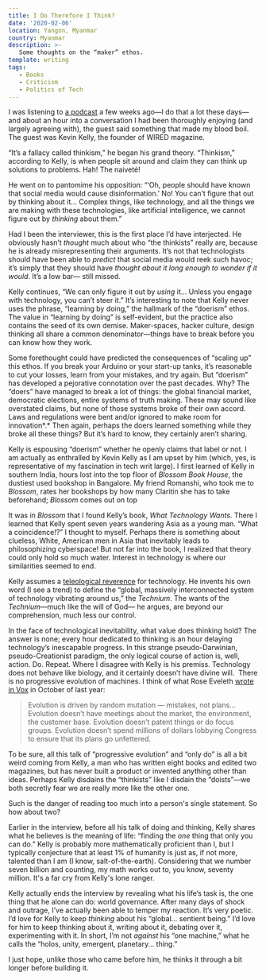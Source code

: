 ```yaml
---
title: I Do Therefore I Think?
date: '2020-02-06'
location: Yangon, Myanmar
country: Myanmar
description: >-
   Some thoughts on the “maker” ethos.
template: writing
tags:
   - Books
   - Criticism
   - Politics of Tech
---
```


I was listening to
[a podcast](https://longform.org/posts/longform-podcast-376-kevin-kelly) a few
weeks ago—I do that a lot these days—and about an hour into a conversation I had
been thoroughly enjoying (and largely agreeing with), the guest said something
that made my blood boil. The guest was Kevin Kelly, the founder of WIRED
magazine.

“It’s a fallacy called thinkism,” he began his grand theory. “Thinkism,”
according to Kelly, is when people sit around and claim they can think up
solutions to problems. Hah! The naiveté!

He went on to pantomime his opposition: “‘Oh, people should have known that
social media would cause disinformation.’ No! You can’t figure that out by
thinking about it… Complex things, like technology, and all the things we are
making with these technologies, like artificial intelligence, we cannot figure
out by _thinking_ about them.”

Had I been the interviewer, this is the first place I’d have interjected. He
obviously hasn’t _thought_ much about who “the thinkists” really are, because he
is already misrepresenting their arguments. It’s not that technologists should
have been able to _predict_ that social media would reek such havoc; it’s simply
that they should have _thought about it long enough to wonder if it would_. It’s
a low bar— still missed.

Kelly continues, “We can only figure it out by _using_ it… Unless you engage
with technology, you can’t steer it.” It’s interesting to note that Kelly never
uses the phrase, “learning by doing,” the hallmark of the “doerism” ethos. The
value in “learning by doing” is self-evident, but the practice also contains the
seed of its own demise. Maker-spaces, hacker culture, design thinking all share
a common denominator—things have to break before you can know how they work.

Some forethought could have predicted the consequences of “scaling up” this
ethos. If you break your Arduino or your start-up tanks, it’s reasonable to cut
your losses, learn from your mistakes, and try again. But “doerism” has
developed a pejorative connotation over the past decades. Why? The “doers” have
managed to break a lot of things: the global financial market, democratic
elections, entire systems of truth making. These may sound like overstated
claims, but none of those systems broke of their own accord. Laws and
regulations were bent and/or ignored to make room for innovation*.* Then again,
perhaps the doers learned something while they broke all these things? But it’s
hard to know, they certainly aren’t sharing.

Kelly is espousing “doerism” whether he openly claims that label or not. I am
actually as enthralled by Kevin Kelly as I am upset by him (which, yes, is
representative of my fascination in tech writ large). I first learned of Kelly
in southern India, hours lost into the top floor of _Blossom Book House_, the
dustiest used bookshop in Bangalore. My friend Romanshi, who took me to
_Blossom_, rates her bookshops by how many Claritin she has to take beforehand;
_Blossom_ comes out on top

It was in _Blossom_ that I found Kelly’s book, _What Technology Wants_. There I
learned that Kelly spent seven years wandering Asia as a young man. “What a
coincidence!?” I thought to myself. Perhaps there is something about clueless,
White, American men in Asia that inevitably leads to philosophizing cyberspace!
But not far into the book, I realized that theory could only hold so much water.
Interest in technology is where our similarities seemed to end.

Kelly assumes a
[teleological reverence](https://www.nytimes.com/2010/11/07/books/review/Coyne-t.html)
for technology. He invents his own word (I see a trend) to define the “global,
massively interconnected system of technology vibrating around us,” the
_Technium_. The wants of the _Technium_—much like the will of God— he argues,
are beyond our comprehension, much less our control.

In the face of technological inevitability, what value does thinking hold? The
answer is none; every hour dedicated to thinking is an hour delaying
technology’s inescapable progress. In this strange pseudo-Darwinian,
pseudo-Creationist paradigm, the only logical course of action is, well, action.
Do. Repeat. Where I disagree with Kelly is his premiss. Technology does not
behave like biology, and it certainly doesn’t have divine will.  There is no
progressive evolution of machines. I think of what Rose Eveleth
[wrote in Vox](https://www.vox.com/the-highlight/2019/10/1/20887003/tech-technology-evolution-natural-inevitable-ethics)
in October of last year:

> Evolution is driven by random mutation — mistakes, not plans... Evolution
> doesn’t have meetings about the market, the environment, the customer base.
> Evolution doesn’t patent things or do focus groups. Evolution doesn’t spend
> millions of dollars lobbying Congress to ensure that its plans go unfettered.

To be sure, all this talk of “progressive evolution” and “only do” is all a bit
weird coming from Kelly, a man who has written eight books and edited two
magazines, but has never built a product or invented anything other than ideas.
Perhaps Kelly disdains the “thinkists” like I disdain the “doists”—we both
secretly fear we are really more like the other one.

Such is the danger of reading too much into a person's single statement. So how
about two?

Earlier in the interview, before all his talk of doing and thinking, Kelly
shares what he believes is the meaning of life: “finding the _one_ thing that
only you can do.” Kelly is probably more mathematically proficient than I, but I
typically conjecture that at least 1% of humanity is just as, if not more,
talented than I am (I know, salt-of-the-earth). Considering that we number seven
billion and counting, my math works out to, you know, seventy million. It's a
far cry from Kelly's lone ranger.

Kelly actually ends the interview by revealing what his life’s task is, the one
thing that he alone can do: world governance. After many days of shock and
outrage, I’ve actually been able to temper my reaction. It’s very poetic. I’d
love for Kelly to keep _thinking_ about his “global… sentient being.” I’d love
for him to keep thinking about it, writing about it, debating over it,
experimenting with it. In short, I’m not _against_ his “one machine,” what he
calls the “holos, unity, emergent, planetary... thing.”

I just hope, unlike those who came before him, he thinks it through a bit longer
before building it.
